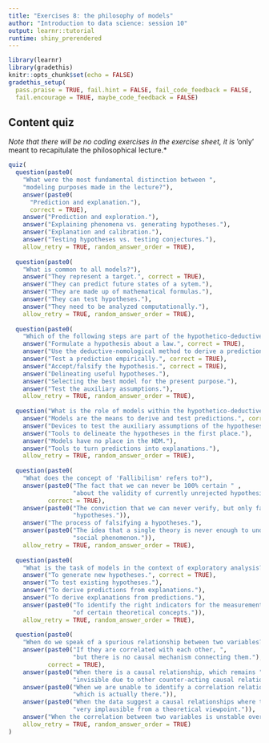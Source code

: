 ```yaml
---
title: "Exercises 8: the philosophy of models"
author: "Introduction to data science: session 10"
output: learnr::tutorial
runtime: shiny_prerendered
---
```


```r
library(learnr)
library(gradethis)
knitr::opts_chunk$set(echo = FALSE)
gradethis_setup(
  pass.praise = TRUE, fail.hint = FALSE, fail_code_feedback = FALSE,
  fail.encourage = TRUE, maybe_code_feedback = FALSE)
```

## Content quiz

*Note that there will be no coding exercises in the exercise sheet, it is* *
*'only' meant to recapitulate the philosophical lecture.*

```r
quiz(
  question(paste0(
    "What were the most fundamental distinction between ",
    "modeling purposes made in the lecture?"), 
    answer(paste0(
      "Prediction and explanation."), 
      correct = TRUE),
    answer("Prediction and exploration."),
    answer("Explaining phenomena vs. generating hypotheses."),
    answer("Explanation and calibration."),
    answer("Testing hypotheses vs. testing conjectures."),
    allow_retry = TRUE, random_answer_order = TRUE),
  
  question(paste0(
    "What is common to all models?"), 
    answer("They represent a target.", correct = TRUE),
    answer("They can predict future states of a sytem."),
    answer("They are made up of mathematical formulas."),
    answer("They can test hypotheses."),
    answer("They need to be analyzed computationally."),
    allow_retry = TRUE, random_answer_order = TRUE),
  
  question(paste0(
    "Which of the following steps are part of the hypothetico-deductive method?"),
    answer("Formulate a hypothesis about a law.", correct = TRUE),
    answer("Use the deductive-nomological method to derive a prediction.", correct = TRUE),
    answer("Test a prediction empirically.", correct = TRUE),
    answer("Accept/falsify the hypothesis.", correct = TRUE),
    answer("Delineating useful hypotheses."),
    answer("Selecting the best model for the present purpose."),
    answer("Test the auxiliary assumptions."),
    allow_retry = TRUE, random_answer_order = TRUE),
  
  question("What is the role of models within the hypothetico-deductive method?",
    answer("Models are the means to derive and test predictions.", correct = TRUE),
    answer("Devices to test the auxiliary assumptions of the hypotheses."),
    answer("Tools to delineate the hypotheses in the first place."),
    answer("Models have no place in the HDM."),
    answer("Tools to turn predictions into explanations."),
    allow_retry = TRUE, random_answer_order = TRUE),
  
  question(paste0(
    "What does the concept of 'Fallibilism' refers to?"),
    answer(paste0("The fact that we can never be 100% certain " ,
                  "about the validity of currently unrejected hypothesis."), 
           correct = TRUE),
    answer(paste0("The conviction that we can never verify, but only falsify ",
                  "hypotheses.")),
    answer("The process of falsifying a hypotheses."),
    answer(paste0("The idea that a single theory is never enough to understand a ",
                  "social phenomenon.")),
    allow_retry = TRUE, random_answer_order = TRUE),
  
  question(paste0(
    "What is the task of models in the context of exploratory analysis?"),
    answer("To generate new hypotheses.", correct = TRUE),
    answer("To test existing hypotheses."),
    answer("To derive predictions from explanations."),
    answer("To derive explanations from predictions."),
    answer(paste0("To identify the right indicators for the measurement",
                  "of certain theoretical concepts.")),
    allow_retry = TRUE, random_answer_order = TRUE),
  
  question(paste0(
    "When do we speak of a spurious relationship between two variables?"),
    answer(paste0("If they are correlated with each other, ",
                  "but there is no causal mechanism connecting them."), 
           correct = TRUE),
    answer(paste0("When there is a causal relationship, which remains ",
                  "invisible due to other counter-acting causal relationships.")),
    answer(paste0("When we are unable to identify a correlation relationship, ",
                  "which is actually there.")),
    answer(paste0("When the data suggest a causal relationships where this is ",
                  "very implausible from a theoretical viewpoint.")),
    answer("When the correlation between two variables is unstable over time."),
    allow_retry = TRUE, random_answer_order = TRUE)
)
```

